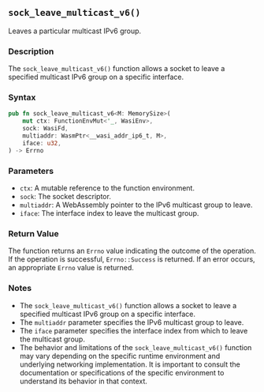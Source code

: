 ## `sock_leave_multicast_v6()`

Leaves a particular multicast IPv6 group.

### Description

The `sock_leave_multicast_v6()` function allows a socket to leave a specified multicast IPv6 group on a specific interface.

### Syntax

```rust
pub fn sock_leave_multicast_v6<M: MemorySize>(
    mut ctx: FunctionEnvMut<'_, WasiEnv>,
    sock: WasiFd,
    multiaddr: WasmPtr<__wasi_addr_ip6_t, M>,
    iface: u32,
) -> Errno
```

### Parameters

- `ctx`: A mutable reference to the function environment.
- `sock`: The socket descriptor.
- `multiaddr`: A WebAssembly pointer to the IPv6 multicast group to leave.
- `iface`: The interface index to leave the multicast group.

### Return Value

The function returns an `Errno` value indicating the outcome of the operation. If the operation is successful, `Errno::Success` is returned. If an error occurs, an appropriate `Errno` value is returned.

### Notes

- The `sock_leave_multicast_v6()` function allows a socket to leave a specified multicast IPv6 group on a specific interface.
- The `multiaddr` parameter specifies the IPv6 multicast group to leave.
- The `iface` parameter specifies the interface index from which to leave the multicast group.
- The behavior and limitations of the `sock_leave_multicast_v6()` function may vary depending on the specific runtime environment and underlying networking implementation. It is important to consult the documentation or specifications of the specific environment to understand its behavior in that context.
